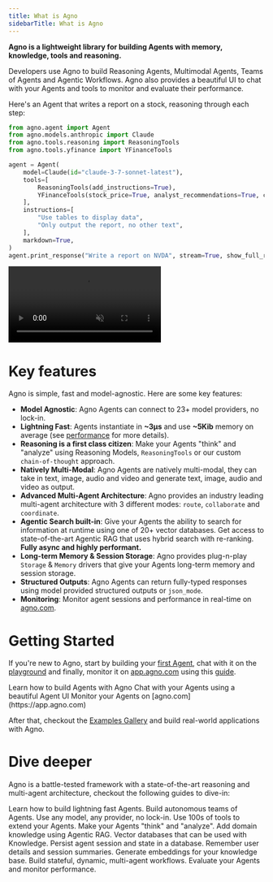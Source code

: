 ```yaml
---
title: What is Agno
sidebarTitle: What is Agno
---
```


**Agno is a lightweight library for building Agents with memory, knowledge, tools and reasoning.**

Developers use Agno to build Reasoning Agents, Multimodal Agents, Teams of Agents and Agentic Workflows. Agno also provides a beautiful UI to chat with your Agents and tools to monitor and evaluate their performance.

Here's an Agent that writes a report on a stock, reasoning through each step:

```python reasoning_finance_agent.py
from agno.agent import Agent
from agno.models.anthropic import Claude
from agno.tools.reasoning import ReasoningTools
from agno.tools.yfinance import YFinanceTools

agent = Agent(
    model=Claude(id="claude-3-7-sonnet-latest"),
    tools=[
        ReasoningTools(add_instructions=True),
        YFinanceTools(stock_price=True, analyst_recommendations=True, company_info=True, company_news=True),
    ],
    instructions=[
        "Use tables to display data",
        "Only output the report, no other text",
    ],
    markdown=True,
)
agent.print_response("Write a report on NVDA", stream=True, show_full_reasoning=True, stream_intermediate_steps=True)
```

<Frame caption="Here's the Reasoning Agent in action">
  <video
    autoPlay
    muted
    controls
    className="w-full aspect-video"
    style={{ borderRadius: '8px' }}
    src="/videos/reasoning_finance_agent_demo.mp4"
  ></video>
</Frame>

# Key features

Agno is simple, fast and model-agnostic. Here are some key features:

- **Model Agnostic**: Agno Agents can connect to 23+ model providers, no lock-in.
- **Lightning Fast**: Agents instantiate in **~3μs** and use **~5Kib** memory on average (see [performance](https://github.com/agno-agi/agno#performance) for more details).
- **Reasoning is a first class citizen**: Make your Agents "think" and "analyze" using Reasoning Models, `ReasoningTools` or our custom `chain-of-thought` approach.
- **Natively Multi-Modal**: Agno Agents are natively multi-modal, they can take in text, image, audio and video and generate text, image, audio and video as output.
- **Advanced Multi-Agent Architecture**: Agno provides an industry leading multi-agent architecture with 3 different modes: `route`, `collaborate` and `coordinate`.
- **Agentic Search built-in**: Give your Agents the ability to search for information at runtime using one of 20+ vector databases. Get access to state-of-the-art Agentic RAG that uses hybrid search with re-ranking. **Fully async and highly performant.**
- **Long-term Memory & Session Storage**: Agno provides plug-n-play `Storage` & `Memory` drivers that give your Agents long-term memory and session storage.
- **Structured Outputs**: Agno Agents can return fully-typed responses using model provided structured outputs or `json_mode`.
- **Monitoring**: Monitor agent sessions and performance in real-time on [agno.com](https://app.agno.com).

# Getting Started

If you're new to Agno, start by building your [first Agent](/introduction/agents), chat with it on the [playground](/introduction/playground) and finally, monitor it on [app.agno.com](https://app.agno.com) using this [guide](/introduction/monitoring).

<CardGroup cols={3}>
  <Card
    title="Build your first Agents"
    icon="user-astronaut"
    iconType="duotone"
    href="/introduction/agents"
  >
    Learn how to build Agents with Agno
  </Card>
  <Card
    title="Agent Playground"
    icon="comment-dots"
    iconType="duotone"
    href="introduction/playground"
  >
    Chat with your Agents using a beautiful Agent UI
  </Card>
  <Card
    title="Agent Monitoring"
    icon="rocket-launch"
    iconType="duotone"
    href="introduction/monitoring"
  >
    Monitor your Agents on [agno.com](https://app.agno.com)
  </Card>
</CardGroup>

After that, checkout the [Examples Gallery](/examples) and build real-world applications with Agno.

# Dive deeper

Agno is a battle-tested framework with a state-of-the-art reasoning and multi-agent architecture, checkout the following guides to dive-in:

<CardGroup cols={3}>
  <Card title="Agents" icon="user-astronaut" iconType="duotone" href="/agents">
    Learn how to build lightning fast Agents.
  </Card>
  <Card title="Teams" icon="microchip" iconType="duotone" href="/teams">
    Build autonomous teams of Agents.
  </Card>
  <Card title="Models" icon="brain" iconType="duotone" href="/models">
    Use any model, any provider, no lock-in.
  </Card>
  <Card
    title="Tools"
    icon="screwdriver-wrench"
    iconType="duotone"
    href="/tools"
  >
    Use 100s of tools to extend your Agents.
  </Card>
  <Card title="Reasoning" icon="brain-circuit" iconType="duotone" href="/reasoning">
    Make your Agents "think" and "analyze".
  </Card>
  <Card title="Knowledge" icon="server" iconType="duotone" href="/knowledge">
    Add domain knowledge using Agentic RAG.
  </Card>
  <Card
    title="Vector Databases"
    icon="spider-web"
    iconType="duotone"
    href="/vectordb"
  >
    Vector databases that can be used with Knowledge.
  </Card>
  <Card title="Storage" icon="database" iconType="duotone" href="/storage">
    Persist agent session and state in a database.
  </Card>
  <Card
    title="Memory"
    icon="lightbulb"
    iconType="duotone"
    href="/agents/memory"
  >
    Remember user details and session summaries.
  </Card>
  <Card
    title="Embeddings"
    icon="network-wired"
    iconType="duotone"
    href="/embedder"
  >
    Generate embeddings for your knowledge base.
  </Card>
  <Card
    title="Workflows"
    icon="diagram-project"
    iconType="duotone"
    href="/workflows"
  >
    Build stateful, dynamic, multi-agent workflows.
  </Card>
  <Card
    title="Evals"
    icon="shield"
    iconType="duotone"
    href="/evals"
  >
    Evaluate your Agents and monitor performance.
  </Card>
</CardGroup>
